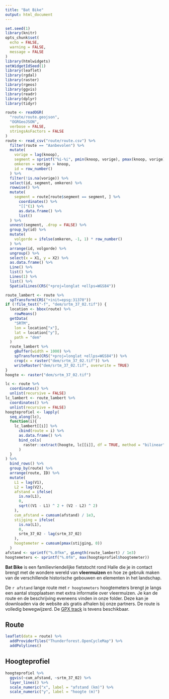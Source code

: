 ```yaml
---
title: "Bat Bike"
output: html_document
---
```


```r
set.seed(1)
library(knitr)
opts_chunk$set(
  echo = FALSE,
  warning = FALSE,
  message = FALSE
)
library(htmlwidgets)
setWidgetIdSeed(1)
library(leaflet)
library(rgdal)
library(raster)
library(rgeos)
library(ggvis)
library(readr)
library(dplyr)
library(tidyr)
```

```r
route <- readOGR(
  "route/route.geojson", 
  "OGRGeoJSON", 
  verbose = FALSE, 
  stringsAsFactors = FALSE
)
route <- read_csv("route/route.csv") %>%
  filter(route == "Aanbevolen") %>%
  mutate(
    vorige = lag(knoop),
    segment = sprintf("%i-%i", pmin(knoop, vorige), pmax(knoop, vorige)),
    omkeren = vorige > knoop,
    id = row_number()
  ) %>%
  filter(!is.na(vorige)) %>%
  select(id, segment, omkeren) %>%
  rowwise() %>%
  mutate(
    segment = route[route$segment == segment, ] %>%
      coordinates() %>%
      "[["(1) %>%
      as.data.frame() %>%
      list()
  ) %>%
  unnest(segment, .drop = FALSE) %>%
  group_by(id) %>%
  mutate(
    volgorde = ifelse(omkeren, -1, 1) * row_number()
  ) %>%
  arrange(id, volgorde) %>%
  ungroup() %>%
  select(x = X1, y = X2) %>%
  as.data.frame() %>%
  Line() %>%
  list() %>%
  Lines(1) %>%
  list() %>%
  SpatialLines(CRS("+proj=longlat +ellps=WGS84"))
```

```r
route_lambert <- route %>%
  spTransform(CRS("+init=epsg:31370"))
if (!file_test("-f", "dem/srtm_37_02.tif")) {
  location <- bbox(route) %>%
    rowMeans()
  getData(
    "SRTM", 
    lon = location["x"], 
    lat = location["y"], 
    path = "dem"
  )
  route_lambert %>%
    gBuffer(width = 1000) %>%
    spTransform(CRS("+proj=longlat +ellps=WGS84")) %>%
    crop(x = raster("dem/srtm_37_02.tif")) %>%
    writeRaster("dem/srtm_37_02.tif", overwrite = TRUE)
}
hoogte <- raster("dem/srtm_37_02.tif")
```

```r
lc <- route %>%
  coordinates() %>%
  unlist(recursive = FALSE)
lc_lambert <- route_lambert %>%
  coordinates() %>%
  unlist(recursive = FALSE)
hoogteprofiel <- lapply(
  seq_along(lc),
  function(i){
    lc_lambert[[i]] %>%
      cbind(route = i) %>%
      as.data.frame() %>%
      bind_cols(
        raster::extract(hoogte, lc[[i]], df = TRUE, method = "bilinear")
      )
  }
) %>%
  bind_rows() %>%
  group_by(route) %>%
  arrange(route, ID) %>%
  mutate(
    L1 = lag(V1), 
    L2 = lag(V2),
    afstand = ifelse(
      is.na(L1),
      0,
      sqrt((V1 - L1) ^ 2 + (V2 - L2) ^ 2)
    ),
    cum_afstand = cumsum(afstand) / 1e3,
    stijging = ifelse(
      is.na(L1),
      0,
      srtm_37_02 - lag(srtm_37_02)
    ),
    hoogtemeter = cumsum(pmax(stijging, 0))
  )
afstand <- sprintf("%.0fkm", gLength(route_lambert) / 1e3)
hoogtemeters <- sprintf("%.0fm", max(hoogteprofiel$hoogtemeter))
```


**Bat Bike** is een familievriendelijke fietstocht rond Halle die je in contact brengt met de wondere wereld van **vleermuizen** en hoe ze gebruik maken van de verschillende historische gebouwen en elementen in het landschap. 

De `r afstand` lange route met `r hoogtemeters` hoogtemeters brengt je langs een aantal stopplaatsen met extra informatie over vleermuizen. Je kan de route en de beschrijving eveneens vinden in onze folder. Deze kan je downloaden via de website als gratis afhalen bij onze partners. De route is volledig bewegwijzerd.  De [GPX track](route/route.gpx) is tevens beschikbaar.

## Route

```r
leaflet(data = route) %>%
  addProviderTiles("Thunderforest.OpenCycleMap") %>%
  addPolylines()
```

## Hoogteprofiel

```r
hoogteprofiel %>%
  ggvis(~cum_afstand, ~srtm_37_02) %>%
  layer_lines() %>%
  scale_numeric("x", label = "afstand (km)") %>%
  scale_numeric("y", label = "hoogte (m)")
```

